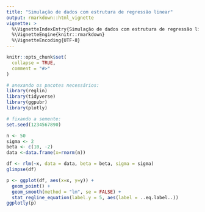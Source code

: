 ```yaml
---
title: "Simulação de dados com estrutura de regressão linear"
output: rmarkdown::html_vignette
vignette: >
  %\VignetteIndexEntry{Simulação de dados com estrutura de regressão linear}
  %\VignetteEngine{knitr::rmarkdown}
  %\VignetteEncoding{UTF-8}
---
```


```r
knitr::opts_chunk$set(
  collapse = TRUE,
  comment = "#>"
)
```

```r
# anexando os pacotes necessários:
library(reglin)
library(tidyverse)
library(ggpubr)
library(plotly)

# fixando a semente:
set.seed(1234567890)

n <- 50
sigma <- 2
beta <- c(10, -2)
data <-data.frame(x=rnorm(n))

df <- rlm(~x, data = data, beta = beta, sigma = sigma)
glimpse(df)

p <- ggplot(df, aes(x=x, y=y)) +
  geom_point() +
  geom_smooth(method = "lm", se = FALSE) +
  stat_regline_equation(label.y = 5, aes(label = ..eq.label..)) 
ggplotly(p)


```
